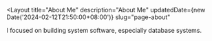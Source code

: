 
<Layout
	title="About Me"
	description="About Me"
	updatedDate={new Date('2024-02-12T21:50:00+08:00')}
	slug="page-about"
>

I focused on building system software, especially database systems.

</Layout>
